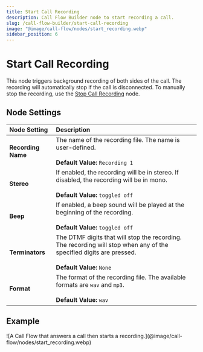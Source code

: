 ---
title: Start Call Recording
description: Call Flow Builder node to start recording a call.
slug: /call-flow-builder/start-call-recording
image: "@image/call-flow/nodes/start_recording.webp"
sidebar_position: 6
---


# Start Call Recording

This node triggers background recording of both sides of the call. 
The recording will automatically stop if the call is disconnected.
To manually stop the recording, use the [Stop Call Recording](../stop_call_recording/index.mdx) node.


## Node Settings

| Node Setting       | Description                                                                                                                                              |
|:-------------------|:---------------------------------------------------------------------------------------------------------------------------------------------------------|
| **Recording Name** | The name of the recording file. The name is user-defined.<br /><br />**Default Value:** `Recording 1`                                                    |
| **Stereo**         | If enabled, the recording will be in stereo. If disabled, the recording will be in mono.<br /><br />**Default Value:** `toggled off`                     |
| **Beep**           | If enabled, a beep sound will be played at the beginning of the recording.<br /><br />**Default Value:** `toggled off`                                   |
| **Terminators**    | The DTMF digits that will stop the recording. The recording will stop when any of the specified digits are pressed.<br /><br />**Default Value:** `None` |
| **Format**         | The format of the recording file. The available formats are `wav` and `mp3`.<br /><br />**Default Value:** `wav`                                         |

## Example

<Frame caption="A Call Flow that answers a call then starts a recording.">
![A Call Flow that answers a call then starts a recording.](@image/call-flow/nodes/start_recording.webp)
</Frame>